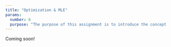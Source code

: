 ```yaml
---
title: "Optimization & MLE"
params:
  number: 6
  purpose: "The purpose of this assignment is to introduce the concept of maximum likelihood estimation, which is the estimation approach we'll be using in class to estimate our choice models."
---
```


Coming soon!